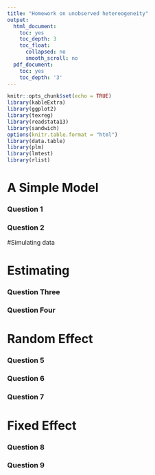 ```yaml
---
title: "Homework on unobserved hetereogeneity"
output:
  html_document:
    toc: yes
    toc_depth: 3
    toc_float:
      collapsed: no
      smooth_scroll: no
  pdf_document:
    toc: yes
    toc_depth: '3'
---
```


```r
knitr::opts_chunk$set(echo = TRUE)
library(kableExtra)
library(ggplot2)
library(texreg)
library(readstata13)
library(sandwich)
options(knitr.table.format = "html") 
library(data.table)
library(plm)
library(lmtest)
library(rlist)
```

# A Simple Model 
### Question 1 
### Question 2
#Simulating data 

# Estimating 
### Question Three 
### Question Four 
# Random Effect 
### Question 5 
### Question 6 
### Question 7  
# Fixed Effect 
### Question 8 
### Question 9 


